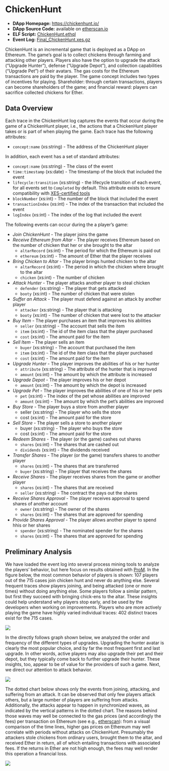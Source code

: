 # ChickenHunt {#chickenhunt}

- **DApp Homepage:** <https://chickenhunt.io/>
- **DApp Source Code:** available on [etherscan.io](https://etherscan.io/address/0x1ed3d2c916cab00631cce4b08a7f880d4badae94?a=0xfcf0377c4f0f54cda15333eac0ba0d886fc40d0f#code)
- **ELF Script:** [ChickenHunt.ethql](./elf-scripts/ChickenHunt.ethql)
- **Event Log:** [Final_ChickenHunt.xes.gz](https://github.com/ingo-weber/dapp-data/raw/master/data/Final_ChickenHunt.xes.gz)

ChickenHunt is an incremental game that is deployed as a DApp on Ethereum. The game’s goal is to collect chickens through farming and attacking other players. Players also have the option to upgrade the attack (“Upgrade  Hunter”), defense (“Upgrade Depot”), and collection capabilities (“Upgrade Pet”) of their avatars. The gas costs for the Ethereum transactions are paid by the player. The game concept includes two types of incentives for playing. Shareholder: through certain transactions, players can become shareholders of the game; and financial reward: players can sacrifice collected chickens for Ether.

<!-- ChickenHunt is an Ethereum-based game in which players can own and develop their character, a hunter. The hunters can hunt chicken or attack other hunters and this way collect chicken which can be converted into Ether. A hunter's abilities are determined by the consitution of the pets, items and depot that the hunter owns. To improve the hunter's abilities, players can upgrade items, pets, and depot. Through such investments, players also earn shares which they can cash out or transfer to other players and accounts. -->


## Data Overview

Each trace in the ChickenHunt log captures the events that occur during the game of a ChickenHunt player, i.e., the actions that a ChickenHunt player takes or is part of when playing the game. Each trace has the following attributes:

- ``concept:name`` (xs:string) - The address of the ChickenHunt player

In addition, each event has a set of standard attributes:

- ``concept:name`` (xs:string) - The class of the event
- ``time:timestamp`` (xs:date) - The timestamp of the block that included the event
- ``lifecycle:transition`` (xs:string) - the lifecycle transition of each event, for all events set to ``Completed`` by default. This attribute exists to ensure compatibility with [XES-certified tools](https://www.tf-pm.org/resources/xes-standard/for-vendors/certification)
- ``blockNumber`` (xs:int) - The number of the block that included the event
- ``transactionIndex`` (xs:int) - The index of the transaction that included the event
- ``logIndex`` (xs:int) - The index of the log that included the event

The following events can occur during the a player's game: 

- *Join ChickenHunt* - The player joins the game
- *Receive Ethereum from Altar* - The player receives Ethereum based on the number of chicken that her or she brought to the altar
  - ``altarRecord`` (xs:int) - The period for which the Ethereum is paid out
  - ``ethereum`` (xs:int) - The amount of Ether that the player receives
- *Bring Chicken to Altar* - The player brings hunted chicken to the altar
  - ``altarRecord`` (xs:int) - The period in which the chicken where brought to the altar
  - ``chicken`` (xs:int) - The number of chicken
- *Attack Hunter* - The player attacks another player to steal chicken
  - ``defender`` (xs:string) - The player that gets attacked
  - ``booty`` (xs:int) - The number of chicken that were stolen
- *Suffer an Attack*  - The player must defend against an attack by another player
  - ``attacker`` (xs:string) - The player that is attacking
  - ``booty`` (xs:int) - The number of chicken that were lost to the attacker
- *Buy Item* - The player purchases an item that improves his abilities
  - ``seller`` (xs:string) - The account that sells the item
  - ``item`` (xs:int) - The id of the item class that the player purchased
  - ``cost`` (xs:int) - The amount paid for the item
- *Sell Item* - The player sells an item
  - ``buyer`` (xs:string) - The account that purchased the item
  - ``item`` (xs:int) - The id of the item class that the player purchased
  - ``cost`` (xs:int) - The amount paid for the item
- *Upgrade Hunter* - The player improves the abilities of his or her hunter
  - ``attribute`` (xs:string) - The attribute of the hunter that is improved
  - ``amount`` (xs:int) - The amount by which the attribute is increased
- *Upgrade Depot* - The player improves his or her depot
  - ``amount`` (xs:int) - The amount by which the depot is increased
- *Upgrade Pet* - The player improves the abilities of one of his or her pets
  - ``pet`` (xs:int) - The index of the pet whose abilities are improved
  - ``amount`` (xs:int) - The amount by which the pet's abilities are improved
- *Buy Store* - The player buys a store from another player
  - seller (xs:string) - The player who sells the store
  - cost (xs:int) - The amount paid for the store
- *Sell Store* - The player sells a store to another player
  - buyer (xs:string) - The player who buys the store
  - cost (xs:int) - The amount paid for the store
- *Redeem Shares* - The player (or the game) cashes out shares
  - ``shares`` (xs:int) - The shares that are cashed out
  - ``dividends`` (xs:int) - The dividends received
- *Transfer Shares* - The player (or the game) transfers shares to another player
  - ``shares`` (xs:int) - The shares that are transferred
  - ``buyer`` (xs:string) - The player that receives the shares
- *Receive Shares* - The player receives shares from the game or another player
  - ``shares`` (xs:int) - The shares that are received
  - ``seller`` (xs:string) - The contract the pays out the shares
- *Receive Shares Approval* - The player receives approval to spend shares of another account
  - ``owner`` (xs:string) - The owner of the shares
  - ``shares`` (xs:int) -  The shares that are approved for spending
- *Provide Shares Approval* - The player allows another player to spend hhis or her shares
  - ``spender`` (xs:string) - The nominated spender for the shares
  - ``shares`` (xs:int) - The shares that are approved for spending
  


## Preliminary Analysis

We have loaded the event log into several process mining tools to analyze the players’ behavior, but here focus on results obtained with [ProM](https://www.promtools.org/). In the figure below, the most common behavior of players is shown: 107 players out of the 715 cases join chicken hunt and never do anything else. Several frequent traces show players joining, and being attacked (one or more times) without doing anything else. Some players follow a similar pattern, but first they succeed with bringing chick-ens to the altar. These insights could help understand why players stop early, and be used by the developers when working on improvements. Players who are more actively playing the game have highly varied individual traces: 402 distinct traces exist for the 715 cases. 

![](./figures/CH_Traces.png)

In the directly follows graph shown below, we analyzed the order and frequency of the different types of upgrades. Upgrading the hunter avatar  is clearly the most popular choice, and by far the most frequent first and last upgrade. In other words, active players may also upgrade their pet and their depot, but they typically come back to further upgrade their hunter. These insights, too, appear to be of value for the providers of such a game. Next, we direct our attention to attack behavior. 

![](./figures/CH_Upgrades.png)

The dotted chart below shows only the events from joining, attacking, and suffering from an attack. It can be observed that only few players attack others, but a large number of players are suffering from attacks. Additionally, the attacks appear to happen in synchronized waves, as indicated by the vertical patterns in the dotted chart. The reasons behind those waves may well be connected to the gas prices (and accordingly the fees) per transaction on Ethereum (see e.g., [etherscan](https://etherscan.io/chart/gasprice)): from a visual comparison of the time lines, higher gas prices on Ethereum may well correlate with periods without attacks on ChickenHunt. Presumably the attackers stole chickens from ordinary users, brought them to the altar, and received Ether in return, all of which entailing transactions with associated fees. If the returns in Ether are not high enough, the fees may well render this operation a financial loss.

![](./figures/CH_DottedChart.png)
